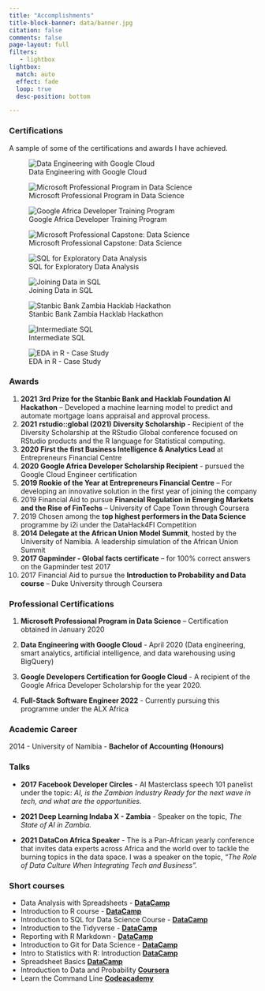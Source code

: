 ```yaml
---
title: "Accomplishments"
title-block-banner: data/banner.jpg
citation: false
comments: false
page-layout: full
filters:
   - lightbox
lightbox: 
  match: auto
  effect: fade
  loop: true
  desc-position: bottom

---
```


### Certifications

A sample of some of the certifications and awards I have achieved.

::: {layout-ncol=3}

![Data Engineering with Google Cloud](data/data-engineer.png)

![Microsoft Professional Program in Data Science](data/MPPDS-Cert.png)

![Google Africa Developer Training Program](data/GADS-2020.png)

![Microsoft Professional Capstone: Data Science](data/microsoft.png)

![SQL for Exploratory Data Analysis](data/explore-sql.png)

![Joining Data in SQL](data/join-sql.png)


![Stanbic Bank Zambia Hacklab Hackathon](data/stanbic.png)

![Intermediate SQL](data/interm-sql.png)

![EDA in R - Case Study](data/eda_r.png)

:::



### Awards

1.  **2021** **3rd Prize for the Stanbic Bank and Hacklab Foundation AI
    Hackathon** -- Developed a machine learning model to predict and
    automate mortgage loans appraisal and approval process.
2.  **2021** **rstudio::global (2021) Diversity Scholarship** -
    Recipient of the Diversity Scholarship at the RStudio Global
    conference focused on RStudio products and the R language for
    Statistical computing.
3.  **2020 First the first Business Intelligence & Analytics Lead** at
    Entrepreneurs Financial Centre
4.  **2020 Google Africa Developer Scholarship Recipient** - pursued the
    Google Cloud Engineer certification
5.  **2019 Rookie of the Year at Entrepreneurs Financial Centre** -- For
    developing an innovative solution in the first year of joining the
    company
6.  2019 Financial Aid to pursue **Financial Regulation in Emerging
    Markets and the Rise of FinTechs** -- University of Cape Town
    through Coursera
7.  2019 Chosen among the **top highest performers in the Data Science**
    programme by i2i under the DataHack4FI Competition
8.  **2014 Delegate at the African Union Model Summit**, hosted by the
    University of Namibia. A leadership simulation of the African Union
    Summit
9.  **2017 Gapminder - Global facts certificate** -- for 100% correct
    answers on the Gapminder test 2017
10. 2017 Financial Aid to pursue the **Introduction to Probability and
    Data course** -- Duke University through Coursera

### Professional Certifications

1)  **Microsoft Professional Program in Data Science** -- Certification
    obtained in January 2020

2)  **Data Engineering with Google Cloud** - April 2020 (Data
    engineering, smart analytics, artificial intelligence, and data
    warehousing using BigQuery)

3)  **Google Developers Certification for Google Cloud** - A recipient
    of the Google Africa Developer Scholarship for the year 2020.

4)  **Full-Stack Software Engineer 2022** - Currently pursuing this
    programme under the ALX Africa

### Academic Career

2014 - University of Namibia - **Bachelor of Accounting (Honours)**

### Talks

-   **2017 Facebook Developer Circles** - AI Masterclass speech 101 panelist under the topic: *AI, is the Zambian Industry Ready for the next wave in tech, and what are the opportunities.*

-   **2021 Deep Learning Indaba X - Zambia** - Speaker on the topic, *The State of AI in Zambia.*

-   **2021 DataCon Africa Speaker** - The is a Pan-African yearly conference that invites data experts across Africa and the world over to tackle the burning topics in the data space. I was a speaker on the topic, *"The Role of Data Culture When Integrating Tech and Business".*


### Short courses

-   Data Analysis with Spreadsheets -
    [**DataCamp**](https://www.datacamp.com/statement-of-accomplishment/course/712b36601d6e732f07128239c057eda77132ae38)
-   Introduction to R course -
    [**DataCamp**](https://www.datacamp.com/statement-of-accomplishment/course/284ca241bbb76f34add2d7c8a7ad4d4a8167d7f2)
-   Introduction to SQL for Data Science Course -
    [**DataCamp**](https://www.datacamp.com/statement-of-accomplishment/course/9c58b5ae8c2e5918dbee19f70e9bf797686b9ddd)
-   Introduction to the Tidyverse -
    [**DataCamp**](https://www.datacamp.com/statement-of-accomplishment/course/16be4b93ba3d34ef04f69e599c6d295cf20e88f5)
-   Reporting with R Markdown -
    [**DataCamp**](https://www.datacamp.com/statement-of-accomplishment/course/22a4a32e8a42148c0c8f8e06a96003a762719f70)
-   Introduction to Git for Data Science -
    [**DataCamp**](https://www.datacamp.com/statement-of-accomplishment/course/e9f54b91a3d762e7508001880b0372315a862c50)
-   Intro to Statistics with R: Introduction
    [**DataCamp**](https://www.datacamp.com/statement-of-accomplishment/course/16da816f65c95d6322d6a68fb569a094ef683f0e)
-   Spreadsheet Basics
    [**DataCamp**](https://links.datacamp.com/e/c/eyJlbWFpbF9pZCI6IlpOMkhCQUFCWXhEZWZIZDdHMEFrcG1hNE5GcW8iLCJocmVmIjoiaHR0cHM6Ly93d3cuZGF0YWNhbXAuY29tL3N0YXRlbWVudC1vZi1hY2NvbXBsaXNobWVudC9jb3Vyc2UvMzVmZjU2NDFjYzg1YTFlOGNhN2ZkMmZjZTYxMzZlMTFjNzIxYjM0MiIsImxpbmtfaWQiOjU4ODYzNDk1LCJwb3NpdGlvbiI6Mn0/f23a7a5d8ab4d3a56af0b7bd3b5b5165b3d7269be75345ba13112eec7ee5d843)
-   Introduction to Data and Probability
    [**Coursera**](https://www.coursera.org/learn/probability-intro?authMode=login)
-   Learn the Command Line
    [**Codeacademy**](https://www.codecademy.com/learn/learn-the-command-line)
